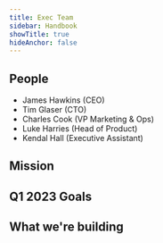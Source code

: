 ```yaml
---
title: Exec Team
sidebar: Handbook
showTitle: true
hideAnchor: false
---
```


## People

- James Hawkins (CEO)
- Tim Glaser (CTO)
- Charles Cook (VP Marketing & Ops)
- Luke Harries (Head of Product)
- Kendal Hall (Executive Assistant)

## Mission

<Mission />

## Q1 2023 Goals

<Objectives />

## What we're building

<TeamRoadmap />

